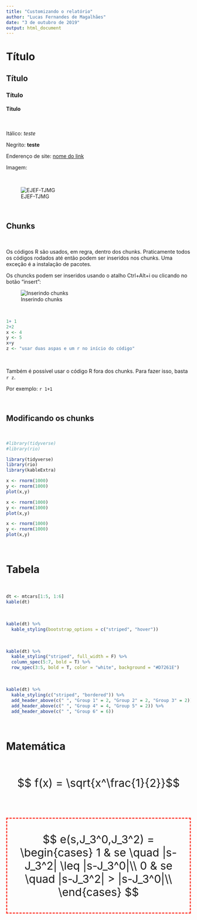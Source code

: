 ```yaml
---
title: "Customizando o relatório"
author: "Lucas Fernandes de Magalhães"
date: "3 de outubro de 2019"
output: html_document
---
```


# Título

## Título

### Título

#### Título

&nbsp;
&nbsp;

Itálico: *teste*

Negrito: **teste**

Enderenço de site: [nome do link](http://www.tjmg.jus.br/portal-tjmg/)

Imagem: 

&nbsp;
&nbsp;

![EJEF-TJMG](logo.png)

&nbsp;
&nbsp;

## Chunks

&nbsp;
&nbsp;

Os códigos R são usados, em regra, dentro dos chunks. Praticamente todos os códigos rodados até então podem ser inseridos nos chunks. Uma exceção é a instalação de pacotes. 

Os chuncks podem ser inseridos usando o atalho Ctrl+Alt+i ou clicando no botão "insert":

![Inserindo chunks](chunk.png)

&nbsp;
&nbsp;

```r
1+ 1
2+2
x <- 4
y <- 5
x+y
z <- "usar duas aspas e um r no início do código"
```


&nbsp;
&nbsp;

Também é possível usar o código R fora dos chunks. Para fazer isso, basta `r z`.

Por exemplo: `r 1+1`

&nbsp;
&nbsp;

## Modificando os chunks

&nbsp;
&nbsp;


```r
#library(tidyverse)
#library(rio)
```

```r
library(tidyverse)
library(rio)
library(kableExtra)
```

```r
x <- rnorm(1000)
y <- rnorm(1000)
plot(x,y)
```


```r
x <- rnorm(1000)
y <- rnorm(1000)
plot(x,y)
```


```r
x <- rnorm(1000)
y <- rnorm(1000)
plot(x,y)
```

&nbsp;
&nbsp;

# Tabela

&nbsp;
&nbsp;

```r
dt <- mtcars[1:5, 1:6]
kable(dt)
```

&nbsp;
&nbsp;

```r
kable(dt) %>%
  kable_styling(bootstrap_options = c("striped", "hover"))
```

&nbsp;
&nbsp;

```r
kable(dt) %>%
  kable_styling("striped", full_width = F) %>%
  column_spec(5:7, bold = T) %>%
  row_spec(3:5, bold = T, color = "white", background = "#D7261E")
```

&nbsp;
&nbsp;

```r
kable(dt) %>%
  kable_styling(c("striped", "bordered")) %>%
  add_header_above(c(" ", "Group 1" = 2, "Group 2" = 2, "Group 3" = 2)) %>%
  add_header_above(c(" ", "Group 4" = 4, "Group 5" = 2)) %>%
  add_header_above(c(" ", "Group 6" = 6))
```

&nbsp;
&nbsp;

# Matemática

&nbsp;
&nbsp;


<p style="font-size:30px;"> $$ f(x) = \sqrt{x^\frac{1}{2}}$$ </p>

&nbsp;
&nbsp;

<p style="border:3px; border-style:dashed; border-color:#FF4136; padding: 1em;font-size:30px;">
$$ e(s,J_3^0,J_3^2) =
  \begin{cases}
    1  & se \quad |s-J_3^2| \leq |s-J_3^0|\\
    0  & se \quad |s-J_3^2| > |s-J_3^0|\\
  \end{cases} $$ </p>